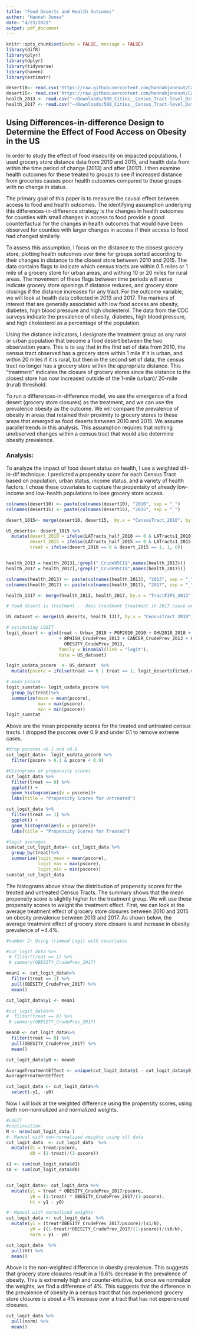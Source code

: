 ```yaml
---
title: "Food Deserts and Health Outcomes"
author: "Hannah Jones"
date: "4/23/2021"
output: pdf_document
---
```


```r
knitr::opts_chunk$set(echo = FALSE, message = FALSE)
library(difR)
library(plyr)
library(dplyr)
library(tidyverse)
library(haven)
library(estimatr)

desert10<- read.csv('https://raw.githubusercontent.com/hannahjonesut/Causal-Inference/main/finalproject/usda_deserts_2013.csv')
desert15<- read.csv('https://raw.githubusercontent.com/hannahjonesut/Causal-Inference/main/finalproject/usda_deserts_2017.csv')
health_2013 <- read.csv("~/Downloads/500_Cities__Census_Tract-level_Data__GIS_Friendly_Format___2016_release.csv")
health_2017 <- read.csv("~/Downloads/500_Cities__Census_Tract-level_Data__GIS_Friendly_Format___2019_release.csv")

```

## Using Differences-in-difference Design to Determine the Effect of Food Access on Obesity in the US


In order to study the effect of food insecurity on impacted populations, I used grocery store distance data from 2010 and 2015, and health data from within the time period of change (2013) and after (2017).  I then examine health outcomes for these treated to groups to see if increased distance from groceries causes poor health outcomes compared to those groups with no change in status.

The primary goal of this paper is to measure the causal effect between access to food and health outcomes.  The identifying assumption underlying this differences-in-difference strategy is the changes in health outcomes for counties with small changes in access to food provide a good counterfactual for the changes in health outcomes that would have been observed for counties with larger changes in access if their access to food had changed similarly.
  
To assess this assumption, I focus on the distance to the closest grocery store, plotting health outcomes over time for groups sorted according to their changes in distance to the closest store between 2010 and 2015.  The data contains flags to indicate which census tracts are within 0.5 miles or 1 mile of a grocery store for urban areas, and withing 10 or 20 miles for rural areas.  The movement of these flags between time periods will serve indicate grocery store openings if distance reduces, and grocery store closings if the distance increases for any tract.  For the outcome variable, we will look at health data collected in 2013 and 2017.  The markers of interest that are generally associated with low food access are obesity, diabetes, high blood pressure and high cholesterol.  The data from the CDC surveys indicate the prevalence of obesity, diabetes, high blood pressure, and high cholesterol as a percentage of the population.
	
	
Using the distance indicators, I designate the treatment group as any rural or urban population that
become a food desert between the two observation years.  This is to say that in the first set of data
from 2010, the census tract observed has a grocery store within 1 mile if it is urban, and within 20
miles if it is rural, but then in the second set of data, the census tract no longer has a grocery store
within the appropriate distance.  This “treatment” indicates the closure of grocery stores since the
distance to the closest store has now increased outside of the 1-mile (urban)/ 20-mile (rural)
threshold.  
	

To run a differences-in-difference model, we use the emergence of a food desert (grocery store
closures) as the treatment, and we can use the prevalence obesity as the outcome. We will compare the
prevalence of obesity in areas that retained their proximity to grocery stores to these areas that
emerged as food deserts between 2010 and 2015.  We assume parallel trends in this analysis.  This
assumption requires that nothing unobserved changes within a census tract that would also determine
obesity prevalence.  

### Analysis:

 To analyze the impact of food desert status on health, I use a weighted dif-in-dif technique.  I
predicted a propensity score for each Census Tract based on population, urban status, income status, and
a variety of health factors.  I chose these covariates to capture the propentsity of already low-income
and low-health populations to lose grocery store access.  


```r

colnames(desert10) <- paste(colnames(desert10), "2010", sep = "_")
colnames(desert15) <- paste(colnames(desert15), "2015", sep = "_")

desert_1015<- merge(desert10, desert15,  by.x = "CensusTract_2010", by.y = "CensusTract_2015")

US_deserts<- desert_1015 %>%
  mutate(desert_2010 = ifelse(LATracts_half_2010 == 0 & LATracts1_2010 == 0 & LATracts10_2010 == 0 & LATracts20_2010 == 0, 1, 0), 
         desert_2015 = ifelse(LATracts_half_2015 == 0 & LATracts1_2015 == 0 & LATracts10_2015 == 0 & LATracts20_2015 == 0, 1, 0),
         treat = ifelse(desert_2010 == 0 & desert_2015 == 1, 1, 0))


health_2013 = health_2013[,!grepl("_Crude95CI$",names(health_2013))]
health_2017 = health_2017[,!grepl("_Crude95CI$",names(health_2017))]

colnames(health_2013) <- paste(colnames(health_2013), "2013", sep = "_")
colnames(health_2017) <- paste(colnames(health_2017), "2017", sep = "_")

health_1317 <- merge(health_2013, health_2017, by.x = "TractFIPS_2013", by.y = "TractFIPS_2017")

# Food desert is treatment -- does treatment treatment in 2017 cause worse health outcomes

US_dataset <- merge(US_deserts, health_1317, by.x = "CensusTract_2010", by.y = "TractFIPS_2013")

# estimating LOGIT 
logit_desert <- glm(treat ~ Urban_2010 + POP2010_2010 + OHU2010_2010 + LowIncomeTracts_2010 + ACCESS2_CrudePrev_2013 + BINGE_CrudePrev_2013
                    + BPHIGH_CrudePrev_2013 + CANCER_CrudePrev_2013 + CSMOKING_CrudePrev_2013 + DIABETES_CrudePrev_2013 + 
                      OBESITY_CrudePrev_2013, 
                    family = binomial(link = "logit"), 
                    data = US_dataset)

logit_usdata_pscore  <- US_dataset  %>% 
  mutate(pscore = ifelse(treat == 0 | treat == 1, logit_desert$fitted.values, "NA"))

# mean pscore 
logit_sumstat<- logit_usdata_pscore %>% 
  group_by(treat)%>% 
  summarize(mean = mean(pscore), 
            max = max(pscore),
            min = min(pscore))
logit_sumstat
```

Above are the mean propensity scores for the treated and untreated census tracts. I dropped the pscores over 0.9 and under 0.1 to remove extreme cases.

```r

#drop pscores <0.1 and >0.9
cut_logit_data<- logit_usdata_pscore %>%
  filter(pscore > 0.1 & pscore < 0.9)

#Histograms of propensity scores
cut_logit_data %>% 
  filter(treat == 0) %>% 
  ggplot() +
  geom_histogram(aes(x = pscore))+
  labs(title = "Propensity Scores for Untreated")

cut_logit_data %>% 
  filter(treat == 1) %>% 
  ggplot() +
  geom_histogram(aes(x = pscore))+
  labs(title = "Propensity Scores for Treated")

#logit averages
sumstat_cut_logit_data<- cut_logit_data %>% 
  group_by(treat)%>% 
  summarize(logit_mean = mean(pscore), 
            logit_max = max(pscore), 
            logit_min = min(pscore))
sumstat_cut_logit_data
```

The histograms above show the distribution of propensity scores for the treated and untreated Census Tracts.  The summary shows that the mean propensity score is slightly higher for the treatment group.  We will use these propensity scores to weight the treatment effect.  First, we can look at the average treatment effect of grocery store closures between 2010 and 2015 on obesity prevalence between 2013 and 2017. As shown below, the average treatment effect of grocery store closure is and increase in obesity prevalence of ~4.4%.


```r


#number 2: Using trimmed Logit with covariates

#cut_logit_data %>% 
 # filter(treat == 1) %>% 
 # summary(OBESITY_CrudePrev_2017)

mean1 <- cut_logit_data%>% 
  filter(treat == 1) %>% 
  pull(OBESITY_CrudePrev_2017) %>% 
  mean()

cut_logit_data$y1 <- mean1

#cut_logit_data%>% 
#  filter(treat == 0) %>% 
 # summary(OBESITY_CrudePrev_2017)

mean0 <- cut_logit_data%>% 
  filter(treat == 0) %>% 
  pull(OBESITY_CrudePrev_2017) %>% 
  mean()

cut_logit_data$y0 <- mean0

AverageTreatmentEffect <- unique(cut_logit_data$y1 - cut_logit_data$y0)
AverageTreatmentEffect

cut_logit_data <- cut_logit_data%>% 
  select(-y1, -y0)
```

Now I will look at the weighted difference using the propensity scores, using both non-normalized and normalized weights.  

```r
#LOGIT
#continuation
N <- nrow(cut_logit_data )
#- Manual with non-normalized weights using all data
cut_logit_data  <- cut_logit_data  %>% 
  mutate(d1 = treat/pscore,
         d0 = (1-treat)/(1-pscore))

s1 <- sum(cut_logit_data$d1)
s0 <- sum(cut_logit_data$d0)


cut_logit_data<- cut_logit_data %>% 
  mutate(y1 = treat * OBESITY_CrudePrev_2017/pscore,
         y0 = (1-treat) * OBESITY_CrudePrev_2017/(1-pscore),
         ht = y1 - y0)

#- Manual with normalized weights
cut_logit_data <- cut_logit_data  %>% 
  mutate(y1 = (treat*OBESITY_CrudePrev_2017/pscore)/(s1/N),
         y0 = ((1-treat)*OBESITY_CrudePrev_2017/(1-pscore))/(s0/N),
         norm = y1 - y0)

cut_logit_data  %>% 
  pull(ht) %>% 
  mean()
```
Above is the non-weighted difference in obesity prevalence.  This suggests that grocery store closures result in a 16.6% decrease in the prevalence of obesity.  This is extremely high and counter-intuitive, but once we normalize the weights, we find a difference of 4%.  This suggests that the difference in the prevalence of obesity in a census tract that has experienced grocery store closures is about a 4% increase over a tract that has not experienced closures.


```r
cut_logit_data %>% 
  pull(norm) %>% 
  mean()

```

